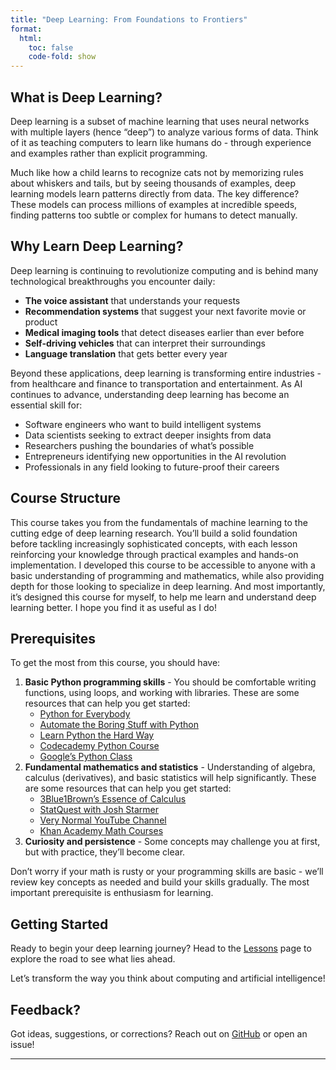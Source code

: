 ```yaml
---
title: "Deep Learning: From Foundations to Frontiers"
format:
  html:
    toc: false
    code-fold: show
---
```


## What is Deep Learning?

Deep learning is a subset of machine learning that uses neural networks with multiple layers (hence "deep") to analyze various forms of data. Think of it as teaching computers to learn like humans do - through experience and examples rather than explicit programming.

Much like how a child learns to recognize cats not by memorizing rules about whiskers and tails, but by seeing thousands of examples, deep learning models learn patterns directly from data. The key difference? These models can process millions of examples at incredible speeds, finding patterns too subtle or complex for humans to detect manually.

## Why Learn Deep Learning?

Deep learning is continuing to revolutionize computing and is behind many technological breakthroughs you encounter daily:

- **The voice assistant** that understands your requests
- **Recommendation systems** that suggest your next favorite movie or product
- **Medical imaging tools** that detect diseases earlier than ever before
- **Self-driving vehicles** that can interpret their surroundings
- **Language translation** that gets better every year

Beyond these applications, deep learning is transforming entire industries - from healthcare and finance to transportation and entertainment. As AI continues to advance, understanding deep learning has become an essential skill for:

- Software engineers who want to build intelligent systems
- Data scientists seeking to extract deeper insights from data
- Researchers pushing the boundaries of what's possible
- Entrepreneurs identifying new opportunities in the AI revolution
- Professionals in any field looking to future-proof their careers

## Course Structure

This course takes you from the fundamentals of machine learning to the cutting edge of deep learning research. You'll build a solid foundation before tackling increasingly sophisticated concepts, with each lesson reinforcing your knowledge through practical examples and hands-on implementation. I developed this course to be accessible to anyone with a basic understanding of programming and mathematics, while also providing depth for those looking to specialize in deep learning. And most importantly, it's designed this course for myself, to help me learn and understand deep learning better. I hope you find it as useful as I do!

## Prerequisites

To get the most from this course, you should have:

1. **Basic Python programming skills** - You should be comfortable writing functions, using loops, and working with libraries. These are some resources that can help you get started:
   - [Python for Everybody](https://www.py4e.com/)
   - [Automate the Boring Stuff with Python](https://automatetheboringstuff.com/)
   - [Learn Python the Hard Way](https://learnpythonthehardway.org/)
   - [Codecademy Python Course](https://www.codecademy.com/learn/learn-python-3)
   - [Google's Python Class](https://developers.google.com/edu/python)
2. **Fundamental mathematics and statistics** - Understanding of algebra, calculus (derivatives), and basic statistics will help significantly. These are some resources that can help you get started:
   - [3Blue1Brown's Essence of Calculus](https://www.3blue1brown.com/topics/calculus) 
   - [StatQuest with Josh Starmer](https://statquest.org/)
   - [Very Normal YouTube Channel](https://www.youtube.com/@very-normals)
   - [Khan Academy Math Courses](https://www.khanacademy.org/math)
3. **Curiosity and persistence** - Some concepts may challenge you at first, but with practice, they'll become clear.

Don't worry if your math is rusty or your programming skills are basic - we'll review key concepts as needed and build your skills gradually. The most important prerequisite is enthusiasm for learning.

## Getting Started

Ready to begin your deep learning journey? Head to the [Lessons](lessons/index.qmd) page to explore the road to see what lies ahead.

Let's transform the way you think about computing and artificial intelligence!

## Feedback?

Got ideas, suggestions, or corrections? Reach out on [GitHub](https://github.com/ieadoboe) or open an issue!

---
